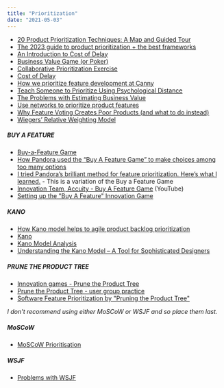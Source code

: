 ```yaml
---
title: "Prioritization"
date: "2021-05-03"
---
```


<HighlightBox heading="Resource Links" variant="resourceLinks">

- [20 Product Prioritization Techniques: A Map and Guided Tour](https://foldingburritos.com/blog/product-prioritization-techniques)
- [The 2023 guide to product prioritization + the best frameworks](https://canny.io/blog/product-prioritization-frameworks/)
- [An Introduction to Cost of Delay](https://www.leadingagile.com/2015/06/an-introduction-to-cost-of-delay/)
- [Business Value Game (or Poker)](https://www.agile42.com/en/business-value-game/)
- [Collaborative Prioritization Exercise](https://allaboutproductmanagement.blogspot.com/2013/05/process-for-prioritising-product-backlog.html)
- [Cost of Delay](https://blackswanfarming.com/cost-of-delay/)
- [How we prioritize feature development at Canny](https://canny.io/blog/prioritization-feature-development-canny/)
- [Teach Someone to Prioritize Using Psychological Distance](https://hbr.org/2015/03/teach-someone-to-prioritize-using-psychological-distance)
- [The Problems with Estimating Business Value](https://www.mountaingoatsoftware.com/blog/the-problems-with-estimating-business-value)
- [Use networks to prioritize product features](https://uxdesign.cc/use-networks-to-prioritize-features-c08cdaaafb95)
- [Why Feature Voting Creates Poor Products (and what to do instead)](https://jasonevanish.com/2021/04/23/why-feature-voting-creates-poor-products-and-what-to-do-instead/)
- [Wiegers’ Relative Weighting Model](https://www.processimpact.com/articles/prioritizing.html)

##### BUY A FEATURE

- [Buy-a-Feature Game](https://www.productplan.com/glossary/buy-a-feature/)
- [How Pandora used the “Buy A Feature Game” to make choices among too many options](https://review.firstround.com/This-Product-Prioritization-System-Nabbed-Pandora-More-Than-70-Million-Active-Monthly-Users-with-Just-40-Engineers)
- [I tried Pandora’s brilliant method for feature prioritization. Here’s what I learned.](https://medium.com/@josh.temple/i-tried-pandoras-brilliant-method-for-feature-prioritization-c5fb586ad317) - This is a variation of the Buy a Feature Game
- [Innovation Team, Accuity - Buy A Feature Game](https://www.youtube.com/watch?v=ALl5lY_gY8Y) (YouTube)
- [Setting up the "Buy A Feature" Innovation Game](https://blog.splibrarian.com/2019/02/05/setting-up-the-buy-a-feature-innovation-game/)

##### KANO

- [How Kano model helps to agile product backlog prioritization](https://www.scrumdesk.com/how-to-kano-model-helps-in-agile-product-backlog-prioritization/)
- [Kano](https://en.wikipedia.org/wiki/Kano_model)
- [Kano Model Analysis](https://dokumen.tips/documents/kano-model-analysis-university-of-calgary-designengg251first-year-fileskanopdfkano.html)
- [Understanding the Kano Model – A Tool for Sophisticated Designers](https://articles.uie.com/kano_model/)

##### PRUNE THE PRODUCT TREE

- [Innovation games - Prune the Product Tree](https://leonardocampos-en.blogspot.com/2012/05/innovation-games-part-1-prune-product.html)
- [Prune the Product Tree - user group practice](https://productanonymous.com/2012/09/prune-the-product-tree/)
- [Software Feature Prioritization by "Pruning the Product Tree"](https://spin.atomicobject.com/2018/04/10/pruning-the-product-tree)

_I don't recommend using either MoSCoW or WSJF and so place them last._

##### MoSCoW

- [MoSCoW Prioritisation](https://www.agilebusiness.org/page/ProjectFramework_10_MoSCoWPrioritisation?&hhsearchterms=%22moscow+and+prioritisation%22)

##### WSJF

- [Problems with WSJF](https://jchyip.blogspot.com/2012/12/problems-i-have-with-saf-style-wsjf.html)
</HighlightBox>
